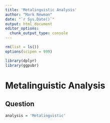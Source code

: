 ```yaml
---
title: 'Metalinguistic Analysis'
author: "Mark Newman"
date: "`r Sys.Date()`"
output: html_document
editor_options: 
  chunk_output_type: console
---
```


```r
rm(list = ls())
options(scipen = 999)

library(dplyr)
library(ggpubr)
```

# Metalinguistic Analysis

## Question

```r
analysis = 'Metalinguistic'
```
